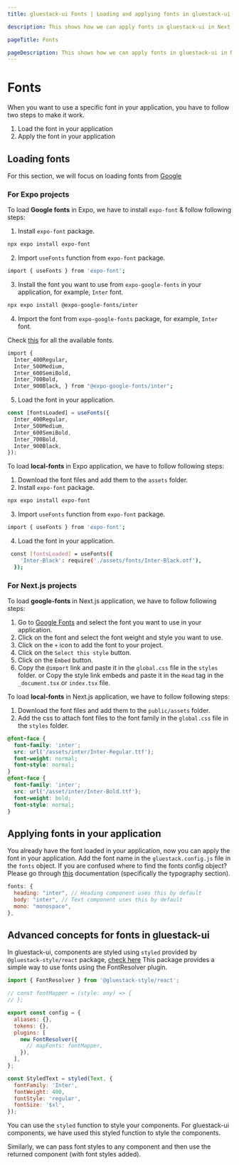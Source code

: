 ```yaml
---
title: gluestack-ui Fonts | Loading and applying fonts in gluestack-ui

description: This shows how we can apply fonts in gluestack-ui in Next.js and Expo projects.

pageTitle: Fonts

pageDescription: This shows how we can apply fonts in gluestack-ui in Next.js and Expo projects.
---
```



<Meta title="ui/Guides/Advanced/Fonts" />

# Fonts

When you want to use a specific font in your application, you have to follow two steps to make it work.

1. Load the font in your application
2. Apply the font in your application

## Loading fonts

For this section, we will focus on loading fonts from [Google](https://fonts.google.com/)

### For Expo projects

To load **Google fonts** in Expo, we have to install `expo-font` & follow following steps:

1. Install `expo-font` package.

```bash
npx expo install expo-font
```

2. Import `useFonts` function from `expo-font` package.

```bash
import { useFonts } from 'expo-font';
```

3. Install the font you want to use from `expo-google-fonts` in your application, for example, `Inter` font.

```bash
npx expo install @expo-google-fonts/inter
```

4. Import the font from `expo-google-fonts` package, for example, `Inter` font.

Check [this](https://github.com/expo/google-fonts/) for all the available fonts.

```bash
import {
  Inter_400Regular,
  Inter_500Medium,
  Inter_600SemiBold,
  Inter_700Bold,
  Inter_900Black, } from "@expo-google-fonts/inter";
```

5. Load the font in your application.

```jsx
const [fontsLoaded] = useFonts({
  Inter_400Regular,
  Inter_500Medium,
  Inter_600SemiBold,
  Inter_700Bold,
  Inter_900Black,
});
```

To load **local-fonts** in Expo application, we have to follow following steps:

1. Download the font files and add them to the `assets` folder.
2. Install `expo-font` package.

```bash
npx expo install expo-font
```

3. Import `useFonts` function from `expo-font` package.

```bash
import { useFonts } from 'expo-font';
```

4. Load the font in your application.

```bash
 const [fontsLoaded] = useFonts({
    'Inter-Black': require('./assets/fonts/Inter-Black.otf'),
  });
```

### For Next.js projects

To load **google-fonts** in Next.js application, we have to follow following steps:

1. Go to [Google Fonts](https://fonts.google.com/) and select the font you want to use in your application.
2. Click on the font and select the font weight and style you want to use.
3. Click on the `+` icon to add the font to your project.
4. Click on the `Select this style` button.
5. Click on the `Embed` button.
6. Copy the `@import` link and paste it in the `global.css` file in the `styles` folder.
   or
   Copy the style link embeds and paste it in the `Head` tag in the `_document.tsx` or `index.tsx` file.

To load **local-fonts** in Next.js application, we have to follow following steps:

1. Download the font files and add them to the `public/assets` folder.
2. Add the css to attach font files to the font family in the `global.css` file in the `styles` folder.

```css
@font-face {
  font-family: 'inter';
  src: url('/assets/inter/Inter-Regular.ttf');
  font-weight: normal;
  font-style: normal;
}
@font-face {
  font-family: 'inter';
  src: url('/asset/inter/Inter-Bold.ttf');
  font-weight: bold;
  font-style: normal;
}
```

## Applying fonts in your application

You already have the font loaded in your application, now you can apply the font in your application.
Add the font name in the `gluestack.config.js` file in the `fonts` object. If you are confused where to find the fonts config object? Please go through [this](https://v1.gluestack.io/ui/docs/theme-configuration/theme/default-tokens) documentation (specifically the typography section).

```js
fonts: {
  heading: "inter", // Heading component uses this by default
  body: "inter", // Text component uses this by default
  mono: "monospace",
},
```

## Advanced concepts for fonts in gluestack-ui

In gluestack-ui, components are styled using `styled` provided by `@gluestack-style/react` package, [check here](/style)
This package provides a simple way to use fonts using the FontResolver plugin.

```js
import { FontResolver } from '@gluestack-style/react';

// const fontMapper = (style: any) => {
// };

export const config = {
  aliases: {},
  tokens: {},
  plugins: [
    new FontResolver({
      // mapFonts: fontMapper,
    }),
  ],
};

const StyledText = styled(Text, {
  fontFamily: 'Inter',
  fontWeight: 400,
  fontStyle: 'regular',
  fontSize: '$xl',
});
```

You can use the `styled` function to style your components. For gluestack-ui components, we have used this styled function to style the components.

Similarly, we can pass font styles to any component and then use the returned component (with font styles added).
